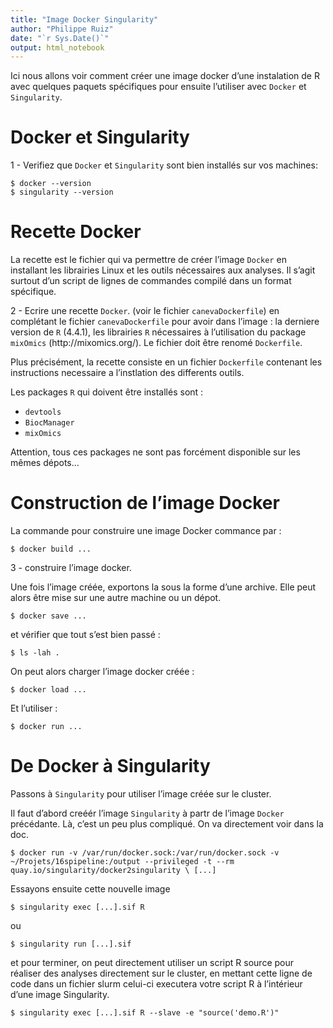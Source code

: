 ```yaml
---
title: "Image Docker Singularity"
author: "Philippe Ruiz"
date: "`r Sys.Date()`"
output: html_notebook
---
```


Ici nous allons voir comment créer une image docker d'une instalation de R
avec quelques paquets spécifiques pour ensuite l'utiliser avec `Docker` et `Singularity`.

# Docker et Singularity

1 - Verifiez que `Docker` et `Singularity` sont bien installés sur vos machines:
```
$ docker --version
$ singularity --version
```

# Recette Docker

La recette est le fichier qui va permettre de créer l'image `Docker` en 
installant les librairies Linux et les outils nécessaires aux analyses. Il s'agit 
surtout d'un script de lignes de commandes compilé dans un format spécifique.

2 - Ecrire une recette `Docker`. (voir le fichier `canevaDockerfile`) en complétant
le fichier `canevaDockerfile` pour avoir dans l'image : la derniere 
version de `R` (4.4.1), les librairies `R` nécessaires à l'utilisation du 
package `mixOmics` (http://mixomics.org/). Le fichier doit être renomé `Dockerfile`.

Plus précisément, la recette consiste en un fichier `Dockerfile` 
contenant les instructions necessaire
a l'instlation des differents outils.

Les packages `R` qui doivent être installés sont : 

- `devtools`
- `BiocManager`
- `mixOmics`

Attention, tous ces packages ne sont pas forcément disponible sur les mêmes dépots...

# Construction de l'image Docker

La commande pour construire une image Docker commance par :
```
$ docker build ...
```

3 - construire l'image docker.

Une fois l'image créée, exportons la sous la forme d'une archive.
Elle peut alors être mise sur une autre machine ou un dépot.
```
$ docker save ...
```
et vérifier que tout s'est bien passé :
```
$ ls -lah .
```
On peut alors charger l'image docker créée :
```
$ docker load ...
```
Et l'utiliser :
```
$ docker run ...
```

# De Docker à Singularity

Passons à `Singularity` pour utiliser l'image créée
sur le cluster.

Il faut d'abord creéér l'image `Singularity` à partr de l'image
`Docker` précédante. Là, c'est un peu plus compliqué. On va directement voir dans la doc.
```
$ docker run -v /var/run/docker.sock:/var/run/docker.sock -v ~/Projets/16spipeline:/output --privileged -t --rm quay.io/singularity/docker2singularity \ [...]
```

Essayons ensuite cette nouvelle image
```
$ singularity exec [...].sif R
```
ou
```
$ singularity run [...].sif
```

et pour terminer, on peut directement utiliser un script R source pour réaliser 
des analyses directement sur le cluster, en mettant cette ligne de code dans un fichier slurm
celui-ci executera votre script R à l'intérieur d'une image Singularity.
```
$ singularity exec [...].sif R --slave -e "source('demo.R')"
```